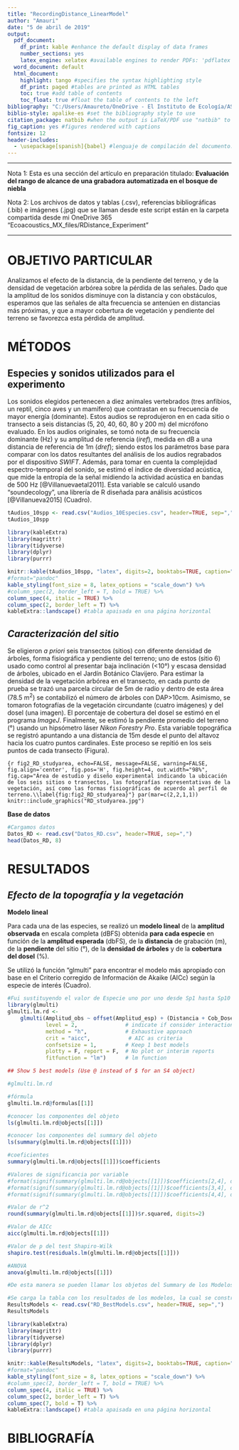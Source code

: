 ```yaml
---
title: "RecordingDistance_LinearModel"
author: "Amauri"
date: "5 de abril de 2019"
output:
  pdf_document:
    df_print: kable #enhance the default display of data frames
    number_sections: yes
    latex_engine: xelatex #available engines to render PDFs: 'pdflatex', 'xelatex', and 'lualatex' 
  word_document: default
  html_document:
    highlight: tango #specifies the syntax highlighting style
    df_print: paged #tables are printed as HTML tables
    toc: true #add table of contents
    toc_float: true #float the table of contents to the left 
bibliography: "C:/Users/Amaureto/OneDrive - El Instituto de Ecología/ASR_PhD_Thesis/ASR_PhD_library.bib" #specify a bibliography file
biblio-style: apalike-es #set the bibliography style to use
citation_package: natbib #when the output is LaTeX/PDF use "natbib" to generate citations
fig_caption: yes #figures rendered with captions
fontsize: 12 
header-includes:
  - \usepackage[spanish]{babel} #lenguaje de compilación del documento: "español"
---
```


***

Nota 1: Esta es una sección del artículo en preparación titulado: **Evaluación del rango de alcance de una grabadora automatizada en el bosque de niebla**

Nota 2: Los archivos de datos y tablas (.csv), referencias bibliográficas (.bib) e imágenes (.jpg) que se llaman desde este script están en la carpeta compartida desde mi OneDrive 365  "Ecoacoustics_MX_files/RDistance_Experiment"

***

# OBJETIVO PARTICULAR
Analizamos el efecto de la distancia, de la pendiente del terreno, y de la densidad de vegetación arbórea sobre la pérdida de las señales. Dado que la amplitud de los sonidos disminuye con la distancia y con obstáculos, esperamos que las señales de alta frecuencia se antenúen en distancias más próximas, y que a mayor cobertura de vegetación y pendiente del terreno se favorezca esta pérdida de amplitud.


# MÉTODOS

## Especies y sonidos utilizados para el experimento
Los sonidos elegidos pertenecen a diez animales vertebrados (tres anfibios, un reptil, cinco aves y un mamífero) que contrastan en su frecuencia de mayor energía (dominante). Estos audios se reprodujeron en en cada sitio o transecto a seis distancias (5, 20, 40, 60, 80 y 200 m) del micrófono evaluado. En los audios originales, se tomó nota de su frecuencia dominante (Hz) y su amplitud de referencia (*iref*), medida en dB a una distancia de referencia de 1m (*dref*); siendo estos los parámetros base para comparar con los datos resultantes del análisis de los audios regrabados por el dispositivo *SWIFT*. Además, para tomar en cuenta la complejidad espectro-temporal del sonido, se estimó el índice de diversidad acústica, que mide la entropía de la señal midiendo la actividad acústica en bandas de 500 Hz [@Villanuevaetal2011]. Esta variable se calculó usando "soundecology", una librería de R diseñada para análisis acústicos [@Villanueva2015] (Cuadro\ref{tab:tab1_sounds_10spp}).

```r
tAudios_10spp <- read.csv("Audios_10Especies.csv", header=TRUE, sep=",")
tAudios_10spp
```


```r
library(kableExtra)
library(magrittr)
library(tidyverse)
library(dplyr)
library(purrr)

knitr::kable(tAudios_10spp, "latex", digits=2, booktabs=TRUE, caption="Lista de especies y caracterización acústica de los sonidos evaluados.\\label{tab:tab1_sounds_10spp}", align = c("c", "l", "l", "l", "l", "c", "c", "r", "r", "c", "c")) %>% 
#format="pandoc"
kable_styling(font_size = 8, latex_options = "scale_down") %>%
#column_spec(2, border_left = T, bold = TRUE) %>%
column_spec(4, italic = TRUE) %>%
column_spec(2, border_left = T) %>%
kableExtra::landscape() #tabla apaisada en una página horizontal
```


## *Caracterización del sitio*
Se eligieron *a priori* seis transectos (sitios) con diferente densidad de árboles, forma fisiográfica y pendiente del terreno; uno de estos (sitio 6) usado como control al presentar baja inclinación (<10°) y escasa densidad de árboles, ubicado en el Jardín Botánico Clavijero. Para estimar la densidad de la vegetación arbórea en el transecto, en cada punto de prueba se trazó una parcela circular de 5m de radio y dentro de esta área (78.5 m^2^) se contabilizó el número de árboles con DAP>10cm. Asimismo, se tomaron fotografías de la vegetación circundante (cuatro imágenes) y del dosel (una imagen). El porcentaje de cobertura del dosel se estimó en el programa *ImageJ*. Finalmente, se estimó la pendiente promedio del terreno (°) usando un hipsómetro láser *Nikon Forestry Pro*. Esta variable topográfica se registró apuntando a una distancia de 15m desde el punto del altavoz hacia los cuatro puntos cardinales. Este proceso se repitió en los seis puntos de cada transecto (Figura\ref{fig:fig2_RD_studyarea}).

```{r fig2_RD_studyarea, echo=FALSE, message=FALSE, warning=FALSE, fig.align='center', fig.pos='H', fig.height=4, out.width="98%", fig.cap="Área de estudio y diseño experimental indicando la ubicación de los seis sitios o transectos, las fotografías representativas de la vegetación, así como las formas fisiográficas de acuerdo al perfil de terreno.\\label{fig:fig2_RD_studyarea}"}
par(mar=c(2,2,1,1))
knitr::include_graphics("RD_studyarea.jpg")
```

**Base de datos**


```r
#Cargamos datos
Datos_RD <- read.csv("Datos_RD.csv", header=TRUE, sep=",")
head(Datos_RD, 8)
```


# RESULTADOS

## *Efecto de la topografía y la vegetación*

**Modelo lineal**

Para cada una de las especies, se realizó un **modelo lineal** de la **amplitud observada** en escala completa (dBFS) obtenida **para cada especie** en función de la **amplitud esperada** (dbFS), de la **distancia** de grabación (m), de la **pendiente** del sitio (°), de la **densidad de árboles** y de la **cobertura del dosel** (%).

Se utilizó la función "glmulti" para encontrar el modelo más apropiado con base en el Criterio corregido de Información de Akaike (AICc) según la especie de interés (Cuadro\ref{tab:tab2_BestModels}).



```r

#Fui sustituyendo el valor de Especie uno por uno desde Sp1 hasta Sp10
library(glmulti)
glmulti.lm.rd <-
    glmulti(Amplitud_obs ~ offset(Amplitud_esp) + (Distancia + Cob_Dosel + Dens_arboles + Pendiente), data=subset(Datos_RD, Especie=="Sp1"),
            level = 2,               # indicate if consider interaction
            method = "h",            # Exhaustive approach
            crit = "aicc",            # AIC as criteria
            confsetsize = 1,         # Keep 1 best models
            plotty = F, report = F,  # No plot or interim reports
            fitfunction = "lm")      # lm function

## Show 5 best models (Use @ instead of $ for an S4 object)

#glmulti.lm.rd

#fórmula
glmulti.lm.rd@formulas[[1]]

#conocer los componentes del objeto
ls(glmulti.lm.rd@objects[[1]])

#conocer los componentes del summary del objeto
ls(summary(glmulti.lm.rd@objects[[1]]))

#coeficientes 
summary(glmulti.lm.rd@objects[[1]])$coefficients

#Valores de significancia por variable
#format(signif(summary(glmulti.lm.rd@objects[[1]])$coefficients[2,4], digits = 3))
#format(signif(summary(glmulti.lm.rd@objects[[1]])$coefficients[3,4], digits = 3))
#format(signif(summary(glmulti.lm.rd@objects[[1]])$coefficients[4,4], digits = 3))

#Valor de r^2
round(summary(glmulti.lm.rd@objects[[1]])$r.squared, digits=2)

#Valor de AICc
aicc(glmulti.lm.rd@objects[[1]])

#Valor de p del test Shapiro-Wilk
shapiro.test(residuals.lm(glmulti.lm.rd@objects[[1]]))

#ANOVA
anova(glmulti.lm.rd@objects[[1]])

#De esta manera se pueden llamar los objetos del Summary de los Modelos.

```







```r
#Se carga la tabla con los resultados de los modelos, la cual se construyó copiando datos uno por uno a Excel. 
ResultsModels <- read.csv("RD_BestModels.csv", header=TRUE, sep=",")
ResultsModels
```



```r
library(kableExtra)
library(magrittr)
library(tidyverse)
library(dplyr)
library(purrr)

knitr::kable(ResultsModels, "latex", digits=2, booktabs=TRUE, caption="Resultados de los modelos lineales .\\label{tab:tab2_BestModels}", align = c("c", "l", "r", "l", "c", "c", "c", "c", "c", "c", "c")) %>% 
#format="pandoc"
kable_styling(font_size = 8, latex_options = "scale_down") %>%
#column_spec(2, border_left = T, bold = TRUE) %>%
column_spec(4, italic = TRUE) %>%
column_spec(2, border_left = T) %>%
column_spec(7, bold = T) %>%
kableExtra::landscape() #tabla apaisada en una página horizontal
```

# BIBLIOGRAFÍA


